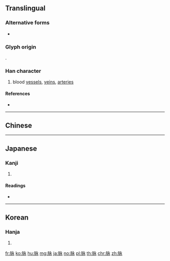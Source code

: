 {{character info/new}}
{{also|脈}}
==Translingual==

===Alternative forms===
* {{l|mul|脈}}

===Glyph origin===
{{Han etym}}
{{Han compound|肉|永|c1=s|c2=p|t1=body|ls=psc}}.

===Han character===
{{Han char|rn=130|rad=肉|as=05|sn=9|four=|canj=BINE}}

# blood [[vessel]]s, [[vein]]s, [[artery|arteries]]

====References====
* {{Han ref|kx=0982.060|dkj=29421|hdz=32064.030|uh=8109|ud=33033}}

----

==Chinese==
{{zh-see|脈}}

----

==Japanese==

===Kanji===
{{ja-kanji|grade=|rs=肉05}}

# {{defn|lang=ja|sort=肉05}}

====Readings====
* {{ja-readings|on=[[みゃく]] (myaku), [[ばく]] (baku)|kun=[[すじ]] (suji), [[みゃく]] (myaku)}}

----

==Korean==

===Hanja===
{{ko-hanja|hangeul=맥|eumhun=|rv=maek|mr=maek|y=mayk}}

# {{defn|lang=ko|sort=肉05}}

[[fr:脉]]
[[ko:脉]]
[[hu:脉]]
[[mg:脉]]
[[ja:脉]]
[[no:脉]]
[[pl:脉]]
[[th:脉]]
[[chr:脉]]
[[zh:脉]]